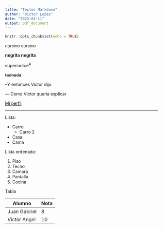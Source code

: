 ```yaml
---
title: "Textos Markdown"
author: "Victor Lopez"
date: "2023-01-11"
output: pdf_document
---
```


```r
knitr::opts_chunk$set(echo = TRUE)
```

*cursiva* _cursiva_

**negrita** __negrita__

superindice^4^

~~tachada~~

--Y entonces Victor dijo

--- Como Victor queria explicar

[Mi perfil](http://udemy.com/u/juangabriel2)


***

Lista:

* Carro
    + Carro 2
* Casa
* Cama

Lista ordenada:

1. Piso
2. Techo
3. Camara
1. Pantalla
1. Cocina

Tabla

Alumno        |    Nota
--------------|----------
Juan Gabriel  | 8
Victor Angel  | 10


